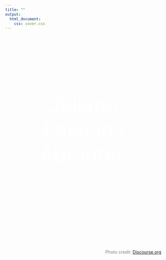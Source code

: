 ```yaml
---
title: ""
output:
  html_document:
    css: cover.css
---
```



<br>
<br>
<br>
<br>
<br>
<br>
<br>
<br>
<br>
<br>

<center>

<SPAN STYLE="color: white; font-size: 50pt">Juliano Palacios Abrantes</SPAN>

</center>
<br>
<br>
<br>
<br>
<br>
<br>
<br>
<br>
<br>
<br>
<br>
<br>
<br>
<br>

<div style="text-align: right; color: grey">
Photo credit: <a href="https://cdn-enterprise.discourse.org/mcneel/uploads/default/original/3X/4/6/46322470990036e034ce75f889ec3bc623af5eb1.jpg">Discourse.org</a>
</div>